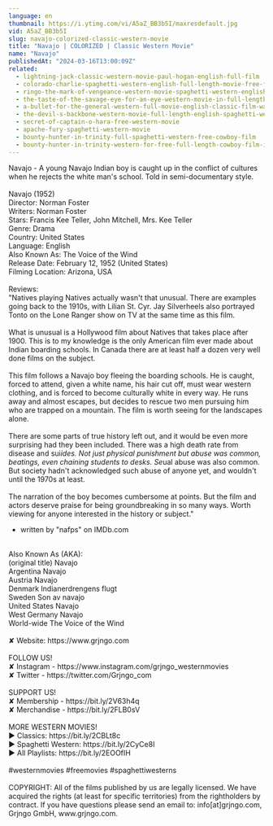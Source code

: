 ```yaml
---
language: en
thumbnail: https://i.ytimg.com/vi/A5aZ_BB3b5I/maxresdefault.jpg
vid: A5aZ_BB3b5I
slug: navajo-colorized-classic-western-movie
title: "Navajo | COLORIZED | Classic Western Movie"
name: "Navajo"
publishedAt: "2024-03-16T13:00:09Z"
related:
  - lightning-jack-classic-western-movie-paul-hogan-english-full-film
  - colorado-charlie-spaghetti-western-english-full-length-movie-free-feature-film-full-movies
  - ringo-the-mark-of-vengeance-western-movie-spaghetti-western-english-full-length-free-westerns
  - the-taste-of-the-savage-eye-for-an-eye-western-movie-in-full-length-english-free-feature-film
  - a-bullet-for-the-general-western-full-movie-english-classic-film-watchfree-cowboyfilm
  - the-devil-s-backbone-western-movie-full-length-english-spaghetti-western-cowboyfilm-watchfree
  - secret-of-captain-o-hara-free-western-movie
  - apache-fury-spaghetti-western-movie
  - bounty-hunter-in-trinity-full-spaghetti-western-free-cowboy-film
  - bounty-hunter-in-trinity-western-for-free-full-length-cowboy-film-italo-western
---
```


Navajo - A young Navajo Indian boy is caught up in the conflict of cultures when he rejects the white man's school. Told in semi-documentary style.<br />
<br />
Navajo (1952)<br />
Director: Norman Foster<br />
Writers: Norman Foster<br />
Stars: Francis Kee Teller, John Mitchell, Mrs. Kee Teller<br />
Genre: Drama<br />
Country: United States<br />
Language: English<br />
Also Known As: The Voice of the Wind<br />
Release Date: February 12, 1952 (United States)<br />
Filming Location: Arizona, USA<br />
<br />
Reviews:<br />
"Natives playing Natives actually wasn't that unusual. There are examples going back to the 1910s, with Lilian St. Cyr. Jay Silverheels also portrayed Tonto on the Lone Ranger show on TV at the same time as this film.<br />
<br />
What is unusual is a Hollywood film about Natives that takes place after 1900. This is to my knowledge is the only American film ever made about Indian boarding schools. In Canada there are at least half a dozen very well done films on the subject.<br />
<br />
This film follows a Navajo boy fleeing the boarding schools. He is caught, forced to attend, given a white name, his hair cut off, must wear western clothing, and is forced to become culturally white in every way. He runs away and almost escapes, but decides to rescue two men pursuing him who are trapped on a mountain. The film is worth seeing for the landscapes alone.<br />
<br />
There are some parts of true history left out, and it would be even more surprising had they been included. There was a high death rate from disease and sui*ides. Not just physical punishment but abuse was common, beatings, even chaining students to desks. Se*ual abuse was also common. But society hadn't acknowledged such abuse of anyone yet, and wouldn't until the 1970s at least.<br />
<br />
The narration of the boy becomes cumbersome at points. But the film and actors deserve praise for being groundbreaking in so many ways. Worth viewing for anyone interested in the history or subject."<br />
- written by "nafps" on IMDb.com<br />
<br />
Also Known As (AKA):<br />
(original title) Navajo<br />
Argentina Navajo<br />
Austria Navajo<br />
Denmark Indianerdrengens flugt<br />
Sweden Son av navajo<br />
United States Navajo<br />
West Germany Navajo<br />
World-wide The Voice of the Wind<br />
<br />
✘ Website: https://www.grjngo.com<br />
<br />
FOLLOW US!<br />
✘ Instagram - https://www.instagram.com/grjngo_westernmovies<br />
✘ Twitter - https://twitter.com/Grjngo_com<br />
<br />
SUPPORT US!<br />
✘ Membership - https://bit.ly/2V63h4q<br />
✘ Merchandise - https://bit.ly/2FLB0sV<br />
<br />
MORE WESTERN MOVIES! <br />
► Classics: https://bit.ly/2CBLt8c <br />
► Spaghetti Western: https://bit.ly/2CyCe8I <br />
► All Playlists: https://bit.ly/2EOOfIH <br />
<br />
#westernmovies #freemovies #spaghettiwesterns<br />
<br />
COPYRIGHT: All of the films published by us are legally licensed. We have acquired the rights (at least for specific territories) from the rightholders by contract. If you have questions please send an email to: info[at]grjngo.com, Grjngo GmbH, www.grjngo.com.